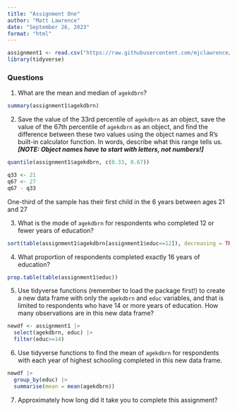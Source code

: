 ```yaml
---
title: "Assignment One"
author: "Matt Lawrence"
date: "September 26, 2023"
format: "html"
---
```


```r
assignment1 <- read.csv("https://raw.githubusercontent.com/mjclawrence/soci385_f23/main/data/assignment_01.csv")
library(tidyverse)
```


### Questions

1. What are the mean and median of `agekdbrn`?

```r
summary(assignment1$agekdbrn)
```


2. Save the value of the 33rd percentile of `agekdbrn` as an object, save the value of the 67th percentile of `agekdbrn` as an object, and find the difference between these two values using the object names and R's built-in calculator function. In words, describe what this range tells us. ***[NOTE: Object names have to start with letters, not numbers!]***

```r
quantile(assignment1$agekdbrn, c(0.33, 0.67))
```

```r
q33 <- 21
q67 <- 27
q67 - q33
```

One-third of the sample has their first child in the 6 years between ages 21 and 27

3. What is the mode of `agekdbrn` for respondents who completed 12 or fewer years of education?

```r
sort(table(assignment1$agekdbrn[assignment1$educ<=12]), decreasing = TRUE)
```


4. What proportion of respondents completed exactly 16 years of education?

```r
prop.table(table(assignment1$educ))
```


5. Use tidyverse functions (remember to load the package first!) to create a new data frame with only the `agekdbrn` and `educ` variables, and that is limited to respondents who have 14 or more years of education. How many observations are in this new data frame?

```r
newdf <- assignment1 |> 
  select(agekdbrn, educ) |> 
  filter(educ>=14)
```


6. Use tidyverse functions to find the mean of `agekdbrn` for respondents with each year of highest schooling completed in this new data frame.

```r
newdf |> 
  group_by(educ) |> 
  summarise(mean = mean(agekdbrn))
```


7. Approximately how long did it take you to complete this assignment?
